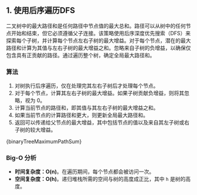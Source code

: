 

## 1. 使用后序遍历DFS

二叉树中的最大路径和是任何路径中节点值的最大总和。路径可以从树中的任何节点开始和结束，但它必须遵循父子连接。该策略使用后序深度优先搜索（DFS）来探索每个子树，并计算每个节点左右子树的最大增益。对于每个节点，潜在的最大路径和计算为其值与左右子树的最大增益之和。忽略来自子树的负增益，以确保仅包含具有正贡献的路径。通过遍历整个树，确定全局最大路径和。

### 算法

1. 对树执行后序遍历，仅在处理完其左右子树后才处理每个节点。
2. 对于每个节点，计算其左右子树的最大增益。如果子树贡献负增益，则将其忽略，视为 0。
3. 计算当前节点的路径和，即其值与其左右子树的最大增益之和。
4. 如果当前节点的计算路径和更大，则更新全局最大路径和。
5. 返回可以传递给父节点的最大增益，其中包括节点的值以及来自其左子树或右子树的较大增益。

<MDXCodeBlock>
  {binaryTreeMaximumPathSum}
</MDXCodeBlock>

### Big-O 分析

* **时间复杂度：O(n)**。在遍历期间，每个节点都会被访问一次。
* **空间复杂度：O(h)**。递归堆栈所需的空间与树的高度成正比，其中 `h` 是树的高度。
